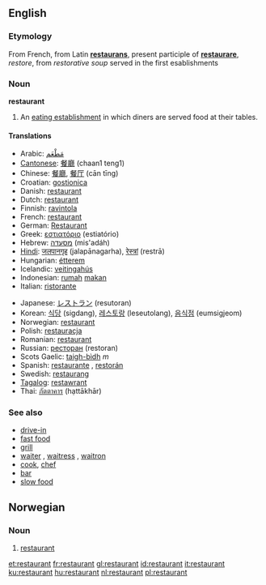 ==English==

===Etymology===
From French, from Latin '''[[restaurans]]''', present participle of '''[[restaurare]]''', ''restore'', from ''restorative soup'' served in the first esablishments

===Noun===
'''restaurant'''

#An [[eating establishment]] in which diners are served food at their tables.

====Translations====
{{top}}
*Arabic: [[مَطْعَم]]
*[[Cantonese]]: [[餐廳]] (chaan1 teng1)
*Chinese: [[餐廳]], [[餐厅]] (cān tīng)
*Croatian: [[gostionica]]
*Danish: [[#Danish|restaurant]] {{c}}
*Dutch: [[#Dutch|restaurant]] {{n}}
*Finnish: [[ravintola]]
*French: [[#French|restaurant]] {{m}}
*German: [[Restaurant]] {{n}}
*Greek: [[εστιατόριο]] (estiatório) {{n}}
*Hebrew: [[מסעדה]] (mis'adáh) {{f}}
*[[Hindi]]: [[जलपानगृह]] (jalapānagarha), [[रेस्त्रां]] (restrā)
*Hungarian: [[étterem]]
*Icelandic: [[veitingahús]] {{n}}
*Indonesian: [[rumah]] [[makan]]
*Italian: [[ristorante]]
{{mid}}
*Japanese: [[レストラン]] (resutoran)
*Korean: [[식당]] (sigdang), [[레스토랑]] (leseutolang), [[음식점]] (eumsigjeom)
*Norwegian: [[#Norwegian|restaurant]] {{m}}
*Polish: [[restauracja]] {{f}}
*Romanian: [[#Romanian|restaurant]] {{n}}
*Russian: [[ресторан]] (restoran)
*Scots Gaelic: [[taigh-bìdh]] ''m''
*Spanish: [[restaurante]] {{m}}, [[restorán]] {{m}}
*Swedish: [[restaurang]] {{c}}
*[[Tagalog]]: [[restawrant]]
*Thai: [[ภัตตาคาร]] (hạttākhār)
{{bottom}}

===See also===
*[[drive-in]]
*[[fast food]]
*[[grill]]
*[[waiter]] {{m}},  [[waitress]] {{f}}, [[waitron]]
*[[cook]], [[chef]]
*[[bar]]
*[[slow food]]

==Norwegian==
===Noun===
{{no-noun-m1|restaurant}}
#[[#English|restaurant]]

[[et:restaurant]]
[[fr:restaurant]]
[[gl:restaurant]]
[[id:restaurant]]
[[it:restaurant]]
[[ku:restaurant]]
[[hu:restaurant]]
[[nl:restaurant]]
[[pl:restaurant]]